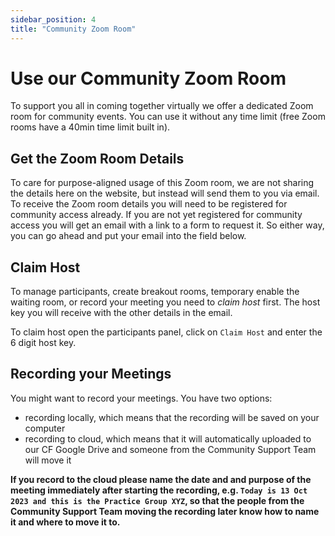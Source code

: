```yaml
---
sidebar_position: 4
title: "Community Zoom Room"
---
```



# Use our Community Zoom Room

To support you all in coming together virtually we offer a dedicated Zoom room for community events. You can use it without any time limit (free Zoom rooms have a 40min time limit built in). 

## Get the Zoom Room Details
To care for purpose-aligned usage of this Zoom room, we are not sharing the details here on the website, but instead will send them to you via email. To receive the Zoom room details you will need to be registered for community access already. If you are not yet registered for community access you will get an email with a link to a form to request it. So either way, you can go ahead and put your email into the field below.


<center>
<AccessThroughEmail scriptUrl='https://script.google.com/macros/s/AKfycbwRiAE7iWiXh5gu68W8vTZ0vRREAbdVoylX-JmdRof27sNiK-VSVo_5geH2lqQVEvRL/exec' buttonText='Send me the Zoom Room Details' spreadsheetId='1a7srw36BeyI0VQ7siw_jc8IMHkc32-PUsj-1QuyHPII' sheetName='response-zoom-details'/>
</center>


## Claim Host

To manage participants, create breakout rooms, temporary enable the waiting room, or record your meeting you need to *claim host* first. The host key you will receive with the other details in the email.

To claim host open the participants panel, click on `Claim Host` and enter the 6 digit host key. 

## Recording your Meetings

You might want to record your meetings. You have two options:
- recording locally, which means that the recording will be saved on your computer
- recording to cloud, which means that it will automatically uploaded to our CF Google Drive and someone from the Community Support Team will move it

**If you record to the cloud please name the date and and purpose of the meeting immediately after starting the recording, e.g. `Today is 13 Oct 2023 and this is the Practice Group XYZ`, so that the people from the Community Support Team moving the recording later know how to name it and where to move it to.**

